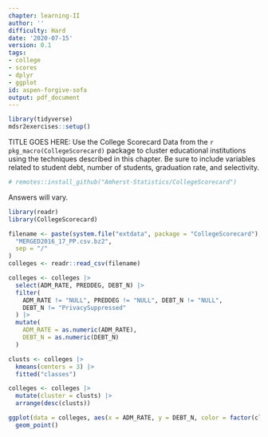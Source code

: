 ```yaml
---
chapter: learning-II
author: ''
difficulty: Hard
date: '2020-07-15'
version: 0.1
tags:
- college
- scores
- dplyr
- ggplot
id: aspen-forgive-sofa
output: pdf_document
---
```


```r
library(tidyverse)
mdsr2exercises::setup()
```

TITLE GOES HERE: Use the College Scorecard Data from the `r pkg_macro(CollegeScorecard)` package to cluster educational institutions using the techniques described in this chapter.  Be sure to include variables related to student debt, number of students, graduation rate, and selectivity.  

```r
# remotes::install_github("Amherst-Statistics/CollegeScorecard")
```

<!--begin-answer-->

Answers will vary.
```r
library(readr)
library(CollegeScorecard)

filename <- paste(system.file("extdata", package = "CollegeScorecard"),
  "MERGED2016_17_PP.csv.bz2",
  sep = "/"
)
colleges <- readr::read_csv(filename)

colleges <- colleges |>
  select(ADM_RATE, PREDDEG, DEBT_N) |>
  filter(
    ADM_RATE != "NULL", PREDDEG != "NULL", DEBT_N != "NULL",
    DEBT_N != "PrivacySuppressed"
  ) |>
  mutate(
    ADM_RATE = as.numeric(ADM_RATE),
    DEBT_N = as.numeric(DEBT_N)
  )

clusts <- colleges |>
  kmeans(centers = 3) |>
  fitted("classes")

colleges <- colleges |>
  mutate(cluster = clusts) |>
  arrange(desc(clusts))

ggplot(data = colleges, aes(x = ADM_RATE, y = DEBT_N, color = factor(cluster))) +
  geom_point()
```
<!--end-answer-->




